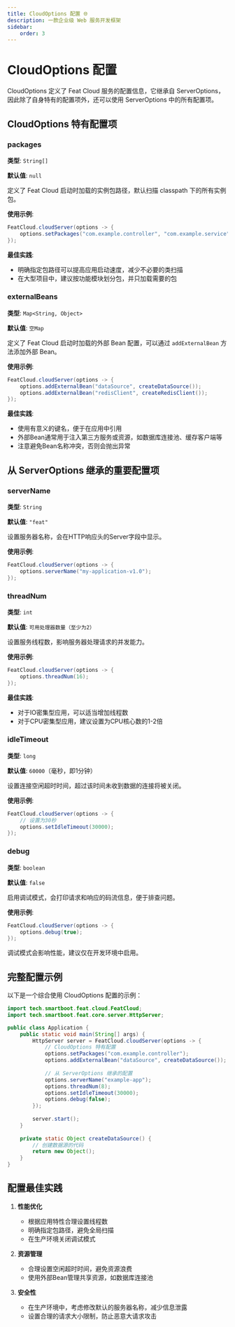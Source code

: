 ```yaml
---
title: CloudOptions 配置 🌐
description: 一款企业级 Web 服务开发框架
sidebar:
    order: 3
---
```



<CheckAuthorize/>

# CloudOptions 配置

CloudOptions 定义了 Feat Cloud 服务的配置信息，它继承自 ServerOptions，因此除了自身特有的配置项外，还可以使用 ServerOptions 中的所有配置项。

## CloudOptions 特有配置项

### packages
**类型**: `String[]`

**默认值**: `null`

定义了 Feat Cloud 启动时加载的实例包路径，默认扫描 classpath 下的所有实例包。

**使用示例**:
```java
FeatCloud.cloudServer(options -> {
    options.setPackages("com.example.controller", "com.example.service");
});
```

**最佳实践**:
- 明确指定包路径可以提高应用启动速度，减少不必要的类扫描
- 在大型项目中，建议按功能模块划分包，并只加载需要的包

### externalBeans
**类型**: `Map<String, Object>`

**默认值**: `空Map`

定义了 Feat Cloud 启动时加载的外部 Bean 配置，可以通过 `addExternalBean` 方法添加外部 Bean。

**使用示例**:
```java
FeatCloud.cloudServer(options -> {
    options.addExternalBean("dataSource", createDataSource());
    options.addExternalBean("redisClient", createRedisClient());
});
```

**最佳实践**:
- 使用有意义的键名，便于在应用中引用
- 外部Bean通常用于注入第三方服务或资源，如数据库连接池、缓存客户端等
- 注意避免Bean名称冲突，否则会抛出异常

## 从 ServerOptions 继承的重要配置项

### serverName
**类型**: `String`

**默认值**: `"feat"`

设置服务器名称，会在HTTP响应头的Server字段中显示。

**使用示例**:
```java
FeatCloud.cloudServer(options -> {
    options.serverName("my-application-v1.0");
});
```

### threadNum
**类型**: `int`

**默认值**: `可用处理器数量（至少为2）`

设置服务线程数，影响服务器处理请求的并发能力。

**使用示例**:
```java
FeatCloud.cloudServer(options -> {
    options.threadNum(16);
});
```

**最佳实践**:
- 对于IO密集型应用，可以适当增加线程数
- 对于CPU密集型应用，建议设置为CPU核心数的1-2倍

### idleTimeout
**类型**: `long`

**默认值**: `60000`（毫秒，即1分钟）

设置连接空闲超时时间，超过该时间未收到数据的连接将被关闭。

**使用示例**:
```java
FeatCloud.cloudServer(options -> {
    // 设置为30秒
    options.setIdleTimeout(30000);
});
```

### debug
**类型**: `boolean`

**默认值**: `false`

启用调试模式，会打印请求和响应的码流信息，便于排查问题。

**使用示例**:
```java
FeatCloud.cloudServer(options -> {
    options.debug(true);
});
```

<Aside type="caution">
  调试模式会影响性能，建议仅在开发环境中启用。
</Aside>

## 完整配置示例

以下是一个综合使用 CloudOptions 配置的示例：

```java
import tech.smartboot.feat.cloud.FeatCloud;
import tech.smartboot.feat.core.server.HttpServer;

public class Application {
    public static void main(String[] args) {
        HttpServer server = FeatCloud.cloudServer(options -> {
            // CloudOptions 特有配置
            options.setPackages("com.example.controller");
            options.addExternalBean("dataSource", createDataSource());
            
            // 从 ServerOptions 继承的配置
            options.serverName("example-app");
            options.threadNum(8);
            options.setIdleTimeout(30000);
            options.debug(false);
        });
        
        server.start();
    }
    
    private static Object createDataSource() {
        // 创建数据源的代码
        return new Object();
    }
}
```

## 配置最佳实践

1. **性能优化**
   - 根据应用特性合理设置线程数
   - 明确指定包路径，避免全局扫描
   - 在生产环境关闭调试模式

2. **资源管理**
   - 合理设置空闲超时时间，避免资源浪费
   - 使用外部Bean管理共享资源，如数据库连接池

3. **安全性**
   - 在生产环境中，考虑修改默认的服务器名称，减少信息泄露
   - 设置合理的请求大小限制，防止恶意大请求攻击
